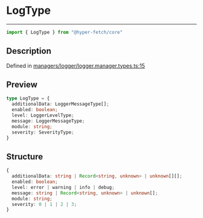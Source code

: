 

# LogType

<div class="api-docs__separator" data-reactroot="">

---

</div><div class="api-docs__import" data-reactroot="">

```ts
import { LogType } from "@hyper-fetch/core"
```

</div><div class="api-docs__section">

## Description

</div><div class="api-docs__description"><span class="api-docs__do-not-parse">



</span></div><p class="api-docs__definition">

Defined in [managers/logger/logger.manager.types.ts:15](https://github.com/BetterTyped/hyper-fetch/blob/c44d728f/packages/core/src/managers/logger/logger.manager.types.ts#L15)

</p><div class="api-docs__section">

## Preview

</div><div class="api-docs__preview type">

```ts
type LogType = {
  additionalData: LoggerMessageType[]; 
  enabled: boolean; 
  level: LoggerLevelType; 
  message: LoggerMessageType; 
  module: string; 
  severity: SeverityType; 
}
```

</div><div class="api-docs__section">

## Structure

</div><div class="api-docs__returns">

```ts
{
  additionalData: string | Record<string, unknown> | unknown[][];
  enabled: boolean;
  level: error | warning | info | debug;
  message: string | Record<string, unknown> | unknown[];
  module: string;
  severity: 0 | 1 | 2 | 3;
}
```

</div>